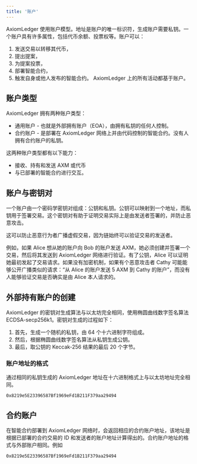 ```yaml
---
title: '账户'
---
```


AxiomLedger 使用账户模型。地址是账户的唯一标识符，生成账户需要私钥。一个账户具有许多属性，包括代币余额、投票权等。账户可以：

1. 发送交易以转移其代币，
2. 提出提案，
3. 为提案投票，
4. 部署智能合约，
5. 触发自身或他人发布的智能合约。
   AxiomLedger 上的所有活动都基于账户。

## 账户类型

AxiomLedger 拥有两种账户类型：

- 通用账户 - 也就是外部拥有账户（EOA），由拥有私钥的任何人控制。
- 合约账户 - 是部署在 AxiomLedger 网络上并由代码控制的智能合约。没有人拥有合约账户的私钥。

这两种账户类型都有以下能力：

- 接收、持有和发送 AXM 或代币
- 与已部署的智能合约进行交互。

## 账户与密钥对

一个账户由一个密码学密钥对组成：公钥和私钥。公钥可以映射到一个地址，而私钥用于签署交易。这个密钥对有助于证明交易实际上是由发送者签署的，并防止恶意攻击。

这可以防止恶意行为者广播虚假交易，因为链始终可以验证交易的发送者。

例如，如果 Alice 想从她的账户向 Bob 的账户发送 AXM，她必须创建并签署一个交易，然后将其发送到 AxiomLedger 网络进行验证。有了公钥，Alice 可以证明她最初发起了交易请求。如果没有加密机制，如果有个恶意攻击者 Cathy 可能能够公开广播类似的请求：“从 Alice 的账户发送 5 AXM 到 Cathy 的账户”，而没有人能够验证交易是否确实是由 Alice 本人请求的。

## 外部持有账户的创建

AxiomLedger 的密钥对生成算法与以太坊完全相同，使用椭圆曲线数字签名算法 ECDSA-secp256k1。密钥对生成的过程如下：

1. 首先，生成一个随机的私钥，由 64 个十六进制字符组成。
2. 然后，根据椭圆曲线数字签名算法从私钥生成公钥。
3. 最后，取公钥的 Keccak-256 结果的最后 20 个字节。

### 账户地址的格式

通过相同的私钥生成的 AxiomLedger 地址在十六进制格式上与以太坊地址完全相同。

```
0x8219e5E23396587Bf1969eFd1B211F379aa29494
```

## 合约账户

在智能合约部署到 AxiomLedger 网络时，会返回相应的合约账户地址，该地址是根据已部署的合约交易的 ID 和发送者的账户地址计算得出的。合约账户地址的格式与外部账户相同。例如

```
0x8219e5E23396587Bf1969eFd1B211F379aa29494
```
